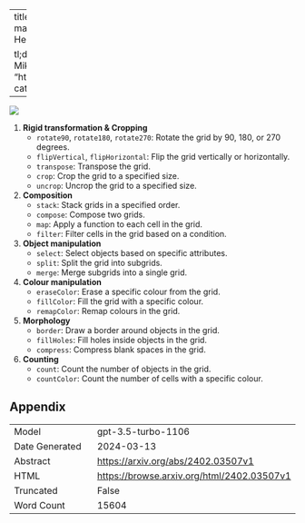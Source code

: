 
---
title: "Neural networks for abstraction and reasoning: Towards broad generalization in machines"
id: "2402.03507v1"
description: "Article: The Impact of Social Media on Mental Health in Adolescents

tl;dr: Social media use linked to negative mental health outcomes in adolescents."
author: Mikel Bober-Irizar, Soumya Banerjee
date: "2024-02-05"
image: "https://browse.arxiv.org/html/2402.03507v1/extracted/5332106/images/bongard15.png"
categories: ['education']
format:
  html:
    code-overflow: wrap
---

![](https://browse.arxiv.org/html/2402.03507v1/extracted/5332106/images/bongard15.png)

1. **Rigid transformation & Cropping**
   - `rotate90`, `rotate180`, `rotate270`: Rotate the grid by 90, 180, or 270 degrees.
   - `flipVertical`, `flipHorizontal`: Flip the grid vertically or horizontally.
   - `transpose`: Transpose the grid.
   - `crop`: Crop the grid to a specified size.
   - `uncrop`: Uncrop the grid to a specified size.

2. **Composition**
   - `stack`: Stack grids in a specified order.
   - `compose`: Compose two grids.
   - `map`: Apply a function to each cell in the grid.
   - `filter`: Filter cells in the grid based on a condition.

3. **Object manipulation**
   - `select`: Select objects based on specific attributes.
   - `split`: Split the grid into subgrids.
   - `merge`: Merge subgrids into a single grid.

4. **Colour manipulation**
   - `eraseColor`: Erase a specific colour from the grid.
   - `fillColor`: Fill the grid with a specific colour.
   - `remapColor`: Remap colours in the grid.

5. **Morphology**
   - `border`: Draw a border around objects in the grid.
   - `fillHoles`: Fill holes inside objects in the grid.
   - `compress`: Compress blank spaces in the grid.

6. **Counting**
   - `count`: Count the number of objects in the grid.
   - `countColor`: Count the number of cells with a specific colour.

## Appendix

|          |          |
|----------|----------|
| Model     | gpt-3.5-turbo-1106       |
| Date Generated     | 2024-03-13       |
| Abstract | [https://arxiv.org/abs/2402.03507v1](https://arxiv.org/abs/2402.03507v1)        |
| HTML     | [https://browse.arxiv.org/html/2402.03507v1](https://browse.arxiv.org/html/2402.03507v1)       |
| Truncated       | False       |
| Word Count       | 15604       |